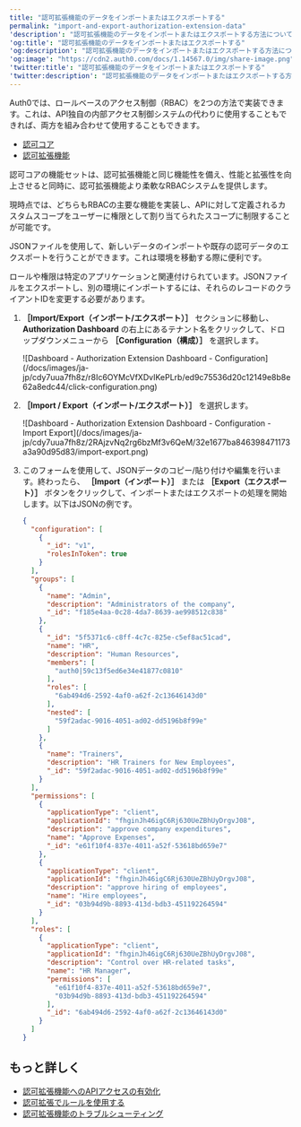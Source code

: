 ```yaml
---
title: "認可拡張機能のデータをインポートまたはエクスポートする"
permalink: "import-and-export-authorization-extension-data"
'description': "認可拡張機能のデータをインポートまたはエクスポートする方法について説明します。"
'og:title': "認可拡張機能のデータをインポートまたはエクスポートする"
'og:description': "認可拡張機能のデータをインポートまたはエクスポートする方法について説明します。"
'og:image': "https://cdn2.auth0.com/docs/1.14567.0/img/share-image.png"
'twitter:title': "認可拡張機能のデータをインポートまたはエクスポートする"
'twitter:description': "認可拡張機能のデータをインポートまたはエクスポートする方法について説明します。"
---
```


<Callout icon="file-lines" color="#0EA5E9" iconType="regular">

Auth0では、ロールベースのアクセス制御（RBAC）を2つの方法で実装できます。これは、API独自の内部アクセス制御システムの代わりに使用することもできれば、両方を組み合わせて使用することもできます。

* [認可コア](/docs/ja-jp/manage-users/access-control/rbac)
* [認可拡張機能](/docs/ja-jp/customize/extensions/authorization-extension)

認可コアの機能セットは、認可拡張機能と同じ機能性を備え、性能と拡張性を向上させると同時に、認可拡張機能より柔軟なRBACシステムを提供します。

現時点では、どちらもRBACの主要な機能を実装し、APIに対して定義されるカスタムスコープをユーザーに権限として割り当てられたスコープに制限することが可能です。

</Callout>

JSONファイルを使用して、新しいデータのインポートや既存の認可データのエクスポートを行うことができます。これは環境を移動する際に便利です。

<Callout icon="file-lines" color="#0EA5E9" iconType="regular">

ロールや権限は特定のアプリケーションと関連付けられています。JSONファイルをエクスポートし、別の環境にインポートするには、それらのレコードのクライアントIDを変更する必要があります。

</Callout>

1. **［Import/Export（インポート/エクスポート）］** セクションに移動し、 **Authorization Dashboard** の右上にあるテナント名をクリックして、ドロップダウンメニューから **［Configuration（構成）］** を選択します。

   <Frame>![Dashboard - Authorization Extension Dashboard - Configuration](/docs/images/ja-jp/cdy7uua7fh8z/r8Ic6OYMcVfXDvIKePLrb/ed9c75536d20c12149e8b8e62a8edc44/click-configuration.png)</Frame>

2. **［Import / Export（インポート/エクスポート）］** を選択します。

   <Frame>![Dashboard - Authorization Extension Dashboard - Configuration - Import Export](/docs/images/ja-jp/cdy7uua7fh8z/2RAjzvNq2rg6bzMf3v6QeM/32e1677ba846398471173a3a90d95d83/import-export.png)</Frame>

3. このフォームを使用して、JSONデータのコピー/貼り付けや編集を行います。終わったら、 **［Import（インポート）］** または **［Export（エクスポート）］** ボタンをクリックして、インポートまたはエクスポートの処理を開始します。以下はJSONの例です。

   ```json lines expandable
   {
     "configuration": [
       {
         "_id": "v1",
         "rolesInToken": true
       }
     ],
     "groups": [
       {
         "name": "Admin",
         "description": "Administrators of the company",
         "_id": "f185e4aa-0c28-4da7-8639-ae998512c838"
       },
       {
         "_id": "5f5371c6-c8ff-4c7c-825e-c5ef8ac51cad",
         "name": "HR",
         "description": "Human Resources",
         "members": [
           "auth0|59c13f5ed6e34e41877c0810"
         ],
         "roles": [
           "6ab494d6-2592-4af0-a62f-2c13646143d0"
         ],
         "nested": [
           "59f2adac-9016-4051-ad02-dd5196b8f99e"
         ]
       },
       {
         "name": "Trainers",
         "description": "HR Trainers for New Employees",
         "_id": "59f2adac-9016-4051-ad02-dd5196b8f99e"
       }
     ],
     "permissions": [
       {
         "applicationType": "client",
         "applicationId": "fhginJh46igC6Rj630UeZBhUyDrgvJ08",
         "description": "approve company expenditures",
         "name": "Approve Expenses",
         "_id": "e61f10f4-837e-4011-a52f-53618bd659e7"
       },
       {
         "applicationType": "client",
         "applicationId": "fhginJh46igC6Rj630UeZBhUyDrgvJ08",
         "description": "approve hiring of employees",
         "name": "Hire employees",
         "_id": "03b94d9b-8893-413d-bdb3-451192264594"
       }
     ],
     "roles": [
       {
         "applicationType": "client",
         "applicationId": "fhginJh46igC6Rj630UeZBhUyDrgvJ08",
         "description": "Control over HR-related tasks",
         "name": "HR Manager",
         "permissions": [
           "e61f10f4-837e-4011-a52f-53618bd659e7",
           "03b94d9b-8893-413d-bdb3-451192264594"
         ],
         "_id": "6ab494d6-2592-4af0-a62f-2c13646143d0"
       }
     ]
   }
   ```

   

   

## もっと詳しく

* [認可拡張機能へのAPIアクセスの有効化](/docs/ja-jp/customize/extensions/authorization-extension/enable-api-access-to-authorization-extension)
* [認可拡張でルールを使用する](/docs/ja-jp/customize/extensions/authorization-extension/use-rules-with-the-authorization-extension)
* [認可拡張機能のトラブルシューティング](/docs/ja-jp/troubleshoot/authentication-issues/troubleshoot-authorization-extension)